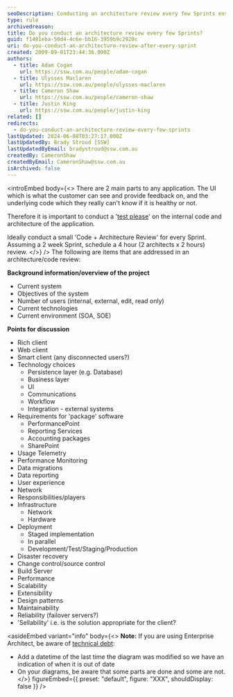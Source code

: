 ```yaml
---
seoDescription: Conducting an architecture review every few Sprints ensures internal code and architecture health, allowing for timely identification of technical debt and opportunities to improve scalability, maintainability, and reliability.
type: rule
archivedreason:
title: Do you conduct an architecture review every few Sprints?
guid: f1401eba-50d4-4c6e-bb16-3959b9c2920c
uri: do-you-conduct-an-architecture-review-after-every-sprint
created: 2009-09-01T23:44:36.000Z
authors:
  - title: Adam Cogan
    url: https://ssw.com.au/people/adam-cogan
  - title: Ulysses Maclaren
    url: https://ssw.com.au/people/ulysses-maclaren
  - title: Cameron Shaw
    url: https://ssw.com.au/people/cameron-shaw
  - title: Justin King
    url: https://ssw.com.au/people/justin-king
related: []
redirects:
  - do-you-conduct-an-architecture-review-every-few-sprints
lastUpdated: 2024-06-08T03:27:17.000Z
lastUpdatedBy: Brady Stroud [SSW]
lastUpdatedByEmail: bradystroud@ssw.com.au
createdBy: CameronShaw
createdByEmail: CameronShaw@ssw.com.au
isArchived: false
---
```


<introEmbed
  body={<>
There are 2 main parts to any application. The UI which is what the customer can see and provide feedback on, and the underlying code which they really can't know if it is healthy or not.

Therefore it is important to conduct a '[test please](/conduct-a-test-please-internally-and-then-with-the-client)' on the internal code and architecture of the application.

Ideally conduct a small 'Code + Architecture Review' for every Sprint. Assuming a 2 week Sprint, schedule a 4 hour (2 architects x 2 hours) review.
  </>}
/>
The following are items that are addressed in an architecture/code review:

**Background information/overview of the project**

- Current system
- Objectives of the system
- Number of users (internal, external, edit, read only)
- Current technologies
- Current environment (SOA, SOE)

**Points for discussion**

- Rich client
- Web client
- Smart client (any disconnected users?)
- Technology choices
  - Persistence layer (e.g. Database)
  - Business layer
  - UI
  - Communications
  - Workflow
  - Integration - external systems
- Requirements for 'package' software
  - PerformancePoint
  - Reporting Services
  - Accounting packages
  - SharePoint
- Usage Telemetry
- Performance Monitoring
- Data migrations
- Data reporting
- User experience
- Network
- Responsibilities/players
- Infrastructure
  - Network
  - Hardware
- Deployment
  - Staged implementation
  - In parallel
  - Development/Test/Staging/Production
- Disaster recovery
- Change control/source control
- Build Server
- Performance
- Scalability
- Extensibility
- Design patterns
- Maintainability
- Reliability (failover servers?)
- 'Sellability' i.e. is the solution appropriate for the client?

<asideEmbed
  variant="info"
  body={<>
    **Note:** If you are using Enterprise Architect, be aware of [technical debt](/technical-debt):

- Add a datetime of the last time the diagram was modified so we have an indication of when it is out of date
- On your diagrams, be aware that some parts are done and some are not.
  </>}
  figureEmbed={{
    preset: "default",
    figure: "XXX",
    shouldDisplay: false
  }}
/>
